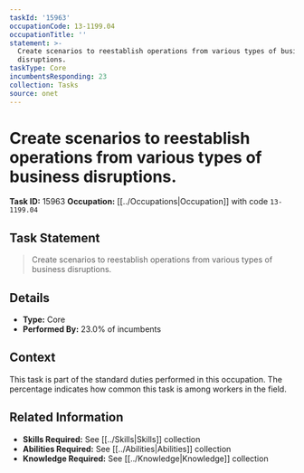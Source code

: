 ```yaml
---
taskId: '15963'
occupationCode: 13-1199.04
occupationTitle: ''
statement: >-
  Create scenarios to reestablish operations from various types of business
  disruptions.
taskType: Core
incumbentsResponding: 23
collection: Tasks
source: onet
---
```

# Create scenarios to reestablish operations from various types of business disruptions.

**Task ID:** 15963
**Occupation:** [[../Occupations|Occupation]] with code `13-1199.04`

## Task Statement

> Create scenarios to reestablish operations from various types of business disruptions.

## Details

- **Type:** Core
- **Performed By:** 23.0% of incumbents

## Context

This task is part of the standard duties performed in this occupation. The percentage indicates how common this task is among workers in the field.

## Related Information

- **Skills Required:** See [[../Skills|Skills]] collection
- **Abilities Required:** See [[../Abilities|Abilities]] collection
- **Knowledge Required:** See [[../Knowledge|Knowledge]] collection
